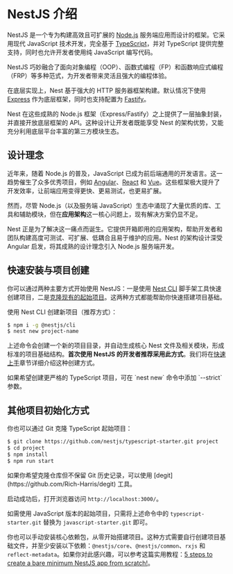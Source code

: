 # NestJS 介绍

NestJS 是一个专为构建高效且可扩展的 [Node.js](https://nodejs.org/) 服务端应用而设计的框架。它采用现代 JavaScript 技术开发，完全基于 [TypeScript](http://www.typescriptlang.org/)，并对 TypeScript 提供完整支持，同时也允许开发者使用纯 JavaScript 编写代码。

NestJS 巧妙融合了面向对象编程（OOP）、函数式编程（FP）和函数响应式编程（FRP）等多种范式，为开发者带来灵活且强大的编程体验。

在底层实现上，Nest 基于强大的 HTTP 服务器框架构建。默认情况下使用 [Express](https://expressjs.com/) 作为底层框架，同时也支持配置为 [Fastify](https://github.com/fastify/fastify)。

Nest 在这些成熟的 Node.js 框架（Express/Fastify）之上提供了一层抽象封装，并直接开放底层框架的 API。这种设计让开发者既能享受 Nest 的架构优势，又能充分利用底层平台丰富的第三方模块生态。

## 设计理念

近年来，随着 Node.js 的普及，JavaScript 已成为前后端通用的开发语言。这一趋势催生了众多优秀项目，例如 [Angular](https://angular.dev/)、[React](https://github.com/facebook/react) 和 [Vue](https://github.com/vuejs/vue)。这些框架极大提升了开发效率，让前端应用变得更快、更易测试，也更易扩展。

然而，尽管 Node.js（以及服务端 JavaScript）生态中涌现了大量优质的库、工具和辅助模块，但在**应用架构**这一核心问题上，现有解决方案仍显不足。

Nest 正是为了解决这一痛点而诞生。它提供开箱即用的应用架构，帮助开发者和团队构建高度可测试、可扩展、低耦合且易于维护的应用。Nest 的架构设计深受 Angular 启发，将其成熟的设计理念引入 Node.js 服务端开发。

## 快速安装与项目创建

你可以通过两种主要方式开始使用 NestJS：一是使用 [Nest CLI](/cli/overview) 脚手架工具快速创建项目，二是[克隆现有的起始项目](#其他项目初始化方式)。这两种方式都能帮助你快速搭建项目基础。

使用 Nest CLI 创建新项目（推荐方式）：

```bash
$ npm i -g @nestjs/cli
$ nest new project-name
```

上述命令会创建一个新的项目目录，并自动生成核心 Nest 文件及相关模块，形成标准的项目基础结构。**首次使用 NestJS 的开发者推荐采用此方式**。我们将在[快速上手](/first-steps)章节详细介绍这种创建方式。

<CalloutInfo>
  如果希望创建更严格的 TypeScript 项目，可在 `nest new` 命令中添加 `--strict` 参数。
</CalloutInfo>

## 其他项目初始化方式

你也可以通过 Git 克隆 TypeScript 起始项目：

```bash
$ git clone https://github.com/nestjs/typescript-starter.git project
$ cd project
$ npm install
$ npm run start
```

<CalloutInfo>
  如果你希望克隆仓库但不保留 Git 历史记录，可以使用 [degit](https://github.com/Rich-Harris/degit)
  工具。
</CalloutInfo>

启动成功后，打开浏览器访问 `http://localhost:3000/`。

如需使用 JavaScript 版本的起始项目，只需将上述命令中的 `typescript-starter.git` 替换为 `javascript-starter.git` 即可。

你也可以手动安装核心依赖包，从零开始搭建项目。这种方式需要自行创建项目基础文件，并至少安装以下依赖：`@nestjs/core`、`@nestjs/common`、`rxjs` 和 `reflect-metadata`。如果你对此感兴趣，可以参考这篇实用教程：[5 steps to create a bare minimum NestJS app from scratch!](https://dev.to/micalevisk/5-steps-to-create-a-bare-minimum-nestjs-app-from-scratch-5c3b)。

